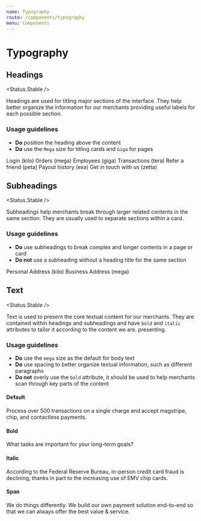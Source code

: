 ```yaml
---
name: Typography
route: /components/typography
menu: Components
---
```




# Typography

## Headings

<Status.Stable />

Headings are used for titling major sections of the interface. They help better organize the information
for our merchants providing useful labels for each possible section.

### Usage guidelines
- **Do** position the heading above the content
- **Do** use the `Mega` size for titling cards and `Giga` for pages

<Playground>
  <Fragment>
    <Heading element="h3" size={Heading.KILO}>
      Login (kilo)
    </Heading>
    <Heading element="h3" size={Heading.MEGA}>
      Orders (mega)
    </Heading>
    <Heading element="h3" size={Heading.GIGA}>
      Employees (giga)
    </Heading>
    <Heading element="h3" size={Heading.TERA}>
      Transactions (tera)
    </Heading>
    <Heading element="h3" size={Heading.PETA}>
      Refer a friend (peta)
    </Heading>
    <Heading element="h3" size={Heading.EXA}>
      Payout history (exa)
    </Heading>
    <Heading element="h3" size={Heading.ZETTA}>
      Get in touch with us (zetta)
    </Heading>
  </Fragment>
</Playground>

<Props of={Heading} />

## Subheadings

<Status.Stable />

Subheadings help merchants break through larger related contents in the same section.
They are usually used to separate sections within a card.

### Usage guidelines
- **Do** use subheadings to break complex and longer contents in a page or card
- **Do not** use a subheading without a heading title for the same section

<Playground>
  <Fragment>
    <SubHeading element="h3" size={SubHeading.KILO}>
      Personal Address (kilo)
    </SubHeading>
    <SubHeading element="h3" size={SubHeading.MEGA}>
      Business Address (mega)
    </SubHeading>
  </Fragment>
</Playground>

<Props of={SubHeading} />

## Text

<Status.Stable />

Text is used to present the core textual content for our merchants. They are contained within headings and subheadings
and have `bold` and `italic` attributes to tailor it according to the content we are.
presenting.

### Usage guidelines
- **Do** use the `mega` size as the default for body text
- **Do** use spacing to better organize textual information, such as different paragraphs
- **Do not** overly use the `bold` attribute, it should be used to 
help merchants scan through key parts of the content 

#### Default

<Playground>
  <Fragment>
    <Text>Process over 500 transactions on a single charge and accept magstripe, chip, and contactless payments.</Text>
  </Fragment>
</Playground>

#### Bold

<Playground>
  <Fragment>
    <Text bold size={Text.MEGA}>
     What tasks are important for your long-term goals? 
    </Text>
  </Fragment>
</Playground>

#### Italic

<Playground>
  <Fragment>
    <Text italic size={Text.MEGA}>
      According to the Federal Reserve Bureau, in-person credit card fraud is declining, thanks in part to the increasing use of EMV chip cards. 
    </Text>
  </Fragment>
</Playground>

#### Span

<Playground>
  <Fragment>
    <Text element="span" size={Text.Kilo}>
      We do things differently. We build our own payment solution end-to-end so that we can always offer the best value & service.
    </Text>
  </Fragment>
</Playground>

<Props of={Text} />
